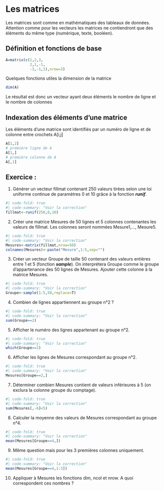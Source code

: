 # Les matrices

Les matrices sont comme en mathématiques des tableaux de données. Attention comme pour les vecteurs les matrices ne contiendront que des éléments du même type (numérique, texte, booléen).

## Définition et fonctions de base

```r
A=matrix(c(1,2,3,
           2,1,-1,
           -3,-1,1),nrow=3)
```

Quelques fonctions utiles la dimension de la matrice

```r
dim(A)
```

Le résultat est donc un vecteur ayant deux éléments le nombre de ligne et le nombre de colonnes

## Indexation des éléments d'une matrice

Les éléments d'une matrice sont identifiés par un numéro de ligne et de colonne entre crochets A\[i,j\]

```r
A[1,2]
# première ligne de A 
A[1,]
# première colonne de A
A[,1]
```

## Exercice :

1.  Générer un vecteur fillmat contenant 250 valeurs tirées selon une loi uniforme continue de paramètres 0 et 10 grâce à la fonction ***runif***.

```r
#| code-fold: true
#| code-summary: "Voir la correction"
fillmat<-runif(250,0,10)
```

2.  Créer une matrice Mesures de 50 lignes et 5 colonnes contenantes les valeurs de fillmat. Les colonnes seront nommées Mesure1,..., Mesure5.

```r
#| code-fold: true
#| code-summary: "Voir la correction"
Mesures<-matrix(fillmat,nrow=50)
colnames(Mesures)<-paste("Mesure",1:5,sep="")
```

3.  Créer un vecteur Groupe de taille 50 contenant des valeurs entières entre 1 et 5 (fonction ***sample***). On interprétera Groupe comme le groupe d'appartenance des 50 lignes de Mesures. Ajouter cette colonne à la matrice Mesures.

```r
#| code-fold: true
#| code-summary: "Voir la correction"
Groupe<-sample(1:5,50,replace=T)
```

4.  Combien de lignes appartiennent au groupe n°2 ?

```r
#| code-fold: true
#| code-summary: "Voir la correction"
sum(Groupe==2)
```

5.  Afficher le numéro des lignes appartenant au groupe n°2.

```r
#| code-fold: true
#| code-summary: "Voir la correction"
which(Groupe==2)
```

6.  Afficher les lignes de Mesures correspondant au groupe n°2.

```r
#| code-fold: true
#| code-summary: "Voir la correction"
Mesures[Groupe==2,]
```

7.  Déterminer combien Mesures contient de valeurs inférieures à 5 (on exclura la colonne groupe du comptage).

```r
#| code-fold: true
#| code-summary: "Voir la correction"
sum(Mesures[,-6]<5)
```

8.  Calculer la moyenne des valeurs de Mesures correspondant au groupe n°4.

```r
#| code-fold: true
#| code-summary: "Voir la correction"
mean(Mesures[Groupe==4,])
```

9.  Même question mais pour les 3 premières colonnes uniquement.

```r
#| code-fold: true
#| code-summary: "Voir la correction"
mean(Mesures[Groupe==4,1:3])
```

10. Appliquer à Mesures les fonctions dim, ncol et nrow. A quoi correspondent ces nombres ?
